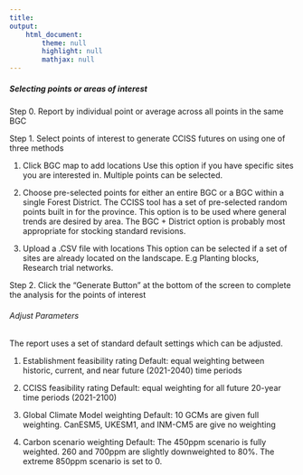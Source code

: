 ```yaml
---
title: 
output: 
    html_document:
        theme: null
        highlight: null
        mathjax: null
---
```

##### Selecting points or areas of interest

Step 0. Report by individual point or average across all points in the same BGC

Step 1. Select points of interest to generate CCISS futures on using one of three methods

1. Click BGC map to add locations
Use this option if you have specific sites you are interested in. Multiple points can be selected.

2. Choose pre-selected points for either an entire BGC or a BGC within a single Forest District.
The CCISS tool has a set of pre-selected random points built in for the province. This option is to be used where general trends are desired by area. The BGC + District option is probably most appropriate for stocking standard revisions. 

3. Upload a .CSV file with locations
This option can be selected if a set of sites are already located on the landscape. E.g Planting blocks, Research trial networks.

Step 2. Click the "Generate Button" at the bottom of the screen to complete the analysis for the points of interest

###### Adjust Parameters

The report uses a set of standard default settings which can be adjusted.

1. Establishment feasibility rating
Default: equal weighting between historic, current, and near future (2021-2040) time periods

2. CCISS feasibility rating
Default: equal weighting for all future 20-year time periods (2021-2100)

3. Global Climate Model weighting
Default: 10 GCMs are given full weighting.  CanESM5, UKESM1, and INM-CM5 are give no weighting 

4. Carbon scenario weighting
Default: The 450ppm scenario is fully weighted. 260 and 700ppm are slightly downweighted to 80%. The extreme 850ppm scenario is set to 0.


